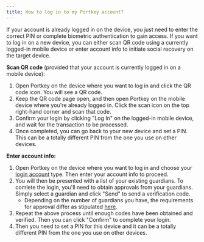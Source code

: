 ```yaml
---
title: How to log in to my Portkey account?
---
```


If your account is already logged in on the device, you just need to enter the correct PIN or complete biometric authentication to gain access.
If you want to log in on a new device, you can either scan QR code using a currently logged-in mobile device or enter account info to initiate social recovery on the target device.

**Scan QR code** (provided that your account is currently logged in on a mobile device):

1. Open Portkey on the device where you want to log in and click the QR code icon. You will see a QR code.
2. Keep the QR code page open, and then open Portkey on the mobile device where you're already logged in. Click the scan icon on the top right-hand corner and scan that code.
3. Confirm your login by clicking "Log In" on the logged-in mobile device, and wait for the transaction to be processed.
4. Once completed, you can go back to your new device and set a PIN. This can be a totally different PIN from the one you use on other devices.

**Enter account info:**

1. Open Portkey on the device where you want to log in and choose your <u>login account</u> type. Then enter your account info to proceed.
2. You will then be presented with a list of your existing guardians. To comlete the login, you'll need to obtain approvals from your guardians. Simply select a guardian and click "Send" to send a verification code.
   * Depending on the number of guardians you have, the requirements for approval differ as stipulated <u>here</u>.
3. Repeat the above process until enough codes have been obtained and verified. Then you can click "Confirm" to complete your login.
4. Then you need to set a PIN for this device and it can be a totally different PIN from the one you use on other devices.
